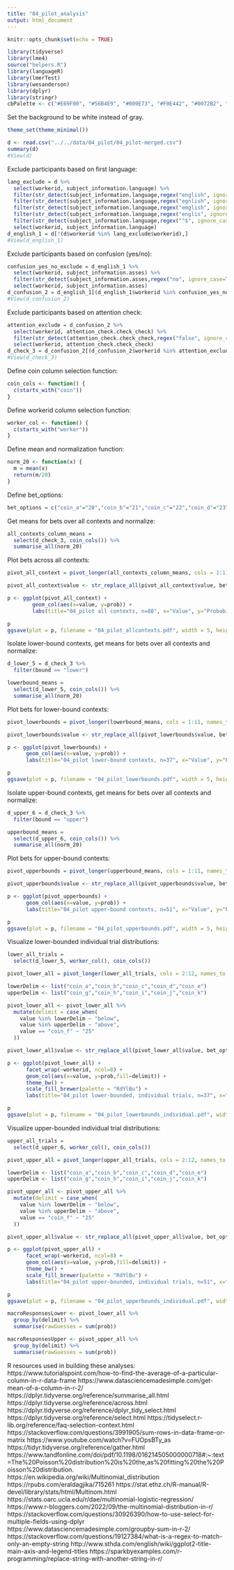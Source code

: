 ```yaml
---
title: "04_pilot_analysis"
output: html_document
---
```


```r
knitr::opts_chunk$set(echo = TRUE)
```

```r
library(tidyverse)
library(lme4)
source("helpers.R")
library(languageR)
library(lmerTest)
library(wesanderson)
library(dplyr)
library(stringr)
cbPalette <- c("#E69F00", "#56B4E9", "#009E73", "#F0E442", "#0072B2", "#D55E00", "#CC79A7")
```

Set the background to be white instead of gray.
```r
theme_set(theme_minimal())
```

```r
d <- read.csv("../../data/04_pilot/04_pilot-merged.csv")
summary(d)
#View(d)
```

Exclude participants based on first language:
```r
lang_exclude = d %>%
  select(workerid, subject_information.language) %>%
  filter(str_detect(subject_information.language,regex("english", ignore_case=TRUE),negate=TRUE)) %>%
  filter(str_detect(subject_information.language,regex("egnlish", ignore_case=TRUE),negate=TRUE)) %>%
  filter(str_detect(subject_information.language,regex("emglish", ignore_case=TRUE),negate=TRUE)) %>%
  filter(str_detect(subject_information.language,regex("englis", ignore_case=TRUE),negate=TRUE)) %>%
  filter(str_detect(subject_information.language,regex("^$", ignore_case=TRUE),negate=TRUE)) %>%
  select(workerid, subject_information.language)
d_english_1 = d[!(d$workerid %in% lang_exclude$workerid),]
#View(d_english_1)
```

Exclude participants based on confusion (yes/no):
```r
confusion_yes_no_exclude = d_english_1 %>%
  select(workerid, subject_information.asses) %>%
  filter(str_detect(subject_information.asses,regex("no", ignore_case=TRUE),negate=TRUE)) %>%
  select(workerid, subject_information.asses)
d_confusion_2 = d_english_1[(d_english_1$workerid %in% confusion_yes_no_exclude$workerid),]
#View(d_confusion_2)
```

Exclude participants based on attention check:
```r
attention_exclude = d_confusion_2 %>%
  select(workerid, attention_check.check_check) %>%
  filter(str_detect(attention_check.check_check,regex("false", ignore_case=TRUE),negate=TRUE)) %>%
  select(workerid, attention_check.check_check)
d_check_3 = d_confusion_2[(d_confusion_2$workerid %in% attention_exclude$workerid),]
#View(d_check_3)
```

Define coin column selection function:
```r
coin_cols <- function() {
  c(starts_with("coin"))
}
```

Define workerid column selection function:
```r
worker_col <- function() {
  c(starts_with("worker"))
}
```

Define mean and normalization function:
```r
norm_20 <- function(x) {
  m = mean(x)
  return(m/20)
}
```

Define bet_options:
```r

bet_options = c("coin_a"="20","coin_b"="21","coin_c"="22","coin_d"="23","coin_e"="24","coin_f"="25","coin_g"="26","coin_h"="27","coin_i"="28","coin_j"="29","coin_k"="30")
```

Get means for bets over all contexts and normalize:
```r
all_contexts_column_means =
  select(d_check_3, coin_cols()) %>%
  summarise_all(norm_20)
```

Plot bets across all contexts:
```r
pivot_all_context = pivot_longer(all_contexts_column_means, cols = 1:11, names_to = "value", values_to = "prob")

pivot_all_context$value <- str_replace_all(pivot_all_context$value, bet_options)

p <- ggplot(pivot_all_context) +
        geom_col(aes(x=value, y=prob)) +
        labs(title="04_pilot all contexts, n=88", x="Value", y="Probability")

p
ggsave(plot = p, filename = "04_pilot_allcontexts.pdf", width = 5, height = 3, units = "in")
```

Isolate lower-bound contexts, get means for bets over all contexts and normalize:
```r
d_lower_5 = d_check_3 %>%
  filter(bound == "lower")

lowerbound_means =
  select(d_lower_5, coin_cols()) %>%
  summarise_all(norm_20)
```

Plot bets for lower-bound contexts:
```r
pivot_lowerbounds = pivot_longer(lowerbound_means, cols = 1:11, names_to = "value", values_to = "prob")

pivot_lowerbounds$value <- str_replace_all(pivot_lowerbounds$value, bet_options)

p <- ggplot(pivot_lowerbounds) +
      geom_col(aes(x=value, y=prob)) +
      labs(title="04_pilot lower-bound contexts, n=37", x="Value", y="Probability")

p
ggsave(plot = p, filename = "04_pilot_lowerbounds.pdf", width = 5, height = 3, units = "in")
```

Isolate upper-bound contexts, get means for bets over all contexts and normalize:
```r
d_upper_6 = d_check_3 %>%
  filter(bound == "upper")

upperbound_means =
  select(d_upper_6, coin_cols()) %>%
  summarise_all(norm_20)
```

Plot bets for upper-bound contexts:
```r
pivot_upperbounds = pivot_longer(upperbound_means, cols = 1:11, names_to = "value", values_to = "prob")

pivot_upperbounds$value <- str_replace_all(pivot_upperbounds$value, bet_options)

p <- ggplot(pivot_upperbounds) +
      geom_col(aes(x=value, y=prob)) +
      labs(title="04_pilot upper-bound contexts, n=51", x="Value", y="Probability")

p
ggsave(plot = p, filename = "04_pilot_upperbounds.pdf", width = 5, height = 3, units = "in")
```

Visualize lower-bounded individual trial distributions:
```r
lower_all_trials =
  select(d_lower_5, worker_col(), coin_cols())

pivot_lower_all = pivot_longer(lower_all_trials, cols = 2:12, names_to = "value", values_to = "prob")

lowerDelim <- list("coin_a","coin_b","coin_c","coin_d","coin_e")
upperDelim <- list("coin_g","coin_h","coin_i","coin_j","coin_k")

pivot_lower_all <- pivot_lower_all %>% 
  mutate(delimit = case_when(
    value %in% lowerDelim ~ "below",
    value %in% upperDelim ~ "above",
    value == "coin_f" ~ "25"
  ))

pivot_lower_all$value <- str_replace_all(pivot_lower_all$value, bet_options)

p <- ggplot(pivot_lower_all) +
      facet_wrap(~workerid, ncol=8) +
      geom_col(aes(x=value, y=prob,fill=delimit)) + 
      theme_bw() + 
      scale_fill_brewer(palette = "RdYlBu") +
      labs(title="04_pilot lower-bounded, individual trials, n=37", x="Value", y="Probability")

p
ggsave(plot = p, filename = "04_pilot_lowerbounds_individual.pdf", width = 15, height = 9, units = "in")
```

Visualize upper-bounded individual trial distributions:
```r
upper_all_trials =
  select(d_upper_6, worker_col(), coin_cols())

pivot_upper_all = pivot_longer(upper_all_trials, cols = 2:12, names_to = "value", values_to = "prob")

lowerDelim <- list("coin_a","coin_b","coin_c","coin_d","coin_e")
upperDelim <- list("coin_g","coin_h","coin_i","coin_j","coin_k")

pivot_upper_all <- pivot_upper_all %>% 
  mutate(delimit = case_when(
    value %in% lowerDelim ~ "below",
    value %in% upperDelim ~ "above",
    value == "coin_f" ~ "25"
  ))

pivot_upper_all$value <- str_replace_all(pivot_upper_all$value, bet_options)

p <- ggplot(pivot_upper_all) +
      facet_wrap(~workerid, ncol=8) +
      geom_col(aes(x=value, y=prob,fill=delimit)) + 
      theme_bw() + 
      scale_fill_brewer(palette = "RdYlBu") +
      labs(title="04_pilot upper-bounded, individual trials, n=51", x="Value", y="Probability")

p
ggsave(plot = p, filename = "04_pilot_upperbounds_individual.pdf", width = 15, height = 12, units = "in")
```

```r
macroResponsesLower <- pivot_lower_all %>% 
  group_by(delimit) %>% 
  summarise(rawGuesses = sum(prob))
```

```r
macroResponsesUpper <- pivot_upper_all %>% 
  group_by(delimit) %>% 
  summarise(rawGuesses = sum(prob))
```







R resources used in building these analyses:
https://www.tutorialspoint.com/how-to-find-the-average-of-a-particular-column-in-r-data-frame
https://www.datasciencemadesimple.com/get-mean-of-a-column-in-r-2/
https://dplyr.tidyverse.org/reference/summarise_all.html
https://dplyr.tidyverse.org/reference/across.html
https://dplyr.tidyverse.org/reference/dplyr_tidy_select.html
https://dplyr.tidyverse.org/reference/select.html
https://tidyselect.r-lib.org/reference/faq-selection-context.html
https://stackoverflow.com/questions/3991905/sum-rows-in-data-frame-or-matrix
https://www.youtube.com/watch?v=FUOpsBTy_as
https://tidyr.tidyverse.org/reference/gather.html
https://www.tandfonline.com/doi/pdf/10.1198/016214505000000718#:~:text=The%20Poisson%20distribution%20is%20the,as%20fitting%20the%20Poisson%20distribution.
https://en.wikipedia.org/wiki/Multinomial_distribution
https://rpubs.com/eraldagjika/715261
https://stat.ethz.ch/R-manual/R-devel/library/stats/html/Multinom.html
https://stats.oarc.ucla.edu/r/dae/multinomial-logistic-regression/
https://www.r-bloggers.com/2022/09/the-multinomial-distribution-in-r/
https://stackoverflow.com/questions/30926390/how-to-use-select-for-multiple-fields-using-dplyr
https://www.datasciencemadesimple.com/groupby-sum-in-r-2/
https://stackoverflow.com/questions/19127384/what-is-a-regex-to-match-only-an-empty-string
http://www.sthda.com/english/wiki/ggplot2-title-main-axis-and-legend-titles
https://sparkbyexamples.com/r-programming/replace-string-with-another-string-in-r/


